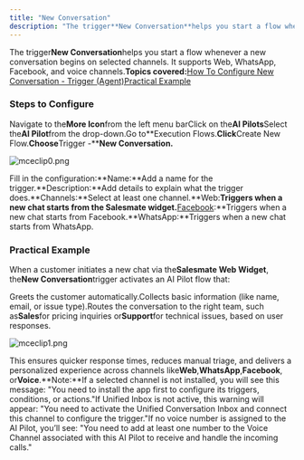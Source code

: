 ```yaml
---
title: "New Conversation"
description: "The trigger**New Conversation**helps you start a flow whenever a new conversation begins on selected channels. It supports Web, WhatsApp, Facebook, an..."
---
```


The trigger**New Conversation**helps you start a flow whenever a new conversation begins on selected channels. It supports Web, WhatsApp, Facebook, and voice channels.**Topics covered:**[How To Configure New Conversation - Trigger (Agent)](https://support.salesmate.io/hc/en-us/articles/45879946769177-New-Conversation#h_01JVWDK06ZJRGCXVG43FF1HJ0R)[Practical Example](https://support.salesmate.io/hc/en-us/articles/45879946769177-New-Conversation#h_01JWFWTPD1MNE4ENKVRETHBPV9)

### Steps to Configure

Navigate to the**More Icon**from the left menu barClick on the**AI Pilots**Select the**AI Pilot**from the drop-down.Go to**Execution Flows.**Click**Create New Flow.**Choose**Trigger -****New Conversation.**

![mceclip0.png](./images/mceclip0-2.png)

Fill in the configuration:**Name:**Add a name for the trigger.**Description:**Add details to explain what the trigger does.**Channels:**Select at least one channel.**Web:**Triggers when a new chat starts from the Salesmate widget.**[Facebook](https://support.salesmate.io/hc/en-us/articles/25699791176857):**Triggers when a new chat starts from Facebook.**WhatsApp:**Triggers when a new chat starts from WhatsApp.

### Practical Example

When a customer initiates a new chat via the**Salesmate Web Widget**, the**New Conversation**trigger activates an AI Pilot flow that:

Greets the customer automatically.Collects basic information (like name, email, or issue type).Routes the conversation to the right team, such as**Sales**for pricing inquiries or**Support**for technical issues, based on user responses.

![mceclip1.png](./images/mceclip1.png)

This ensures quicker response times, reduces manual triage, and delivers a personalized experience across channels like**Web**,**WhatsApp**,**Facebook**, or**Voice**.**Note:**If a selected channel is not installed, you will see this message:
"You need to install the app first to configure its triggers, conditions, or actions."If Unified Inbox is not active, this warning will appear:
"You need to activate the Unified Conversation Inbox and connect this channel to configure the trigger."If no voice number is assigned to the AI Pilot, you’ll see:
"You need to add at least one number to the Voice Channel associated with this AI Pilot to receive and handle the incoming calls."
